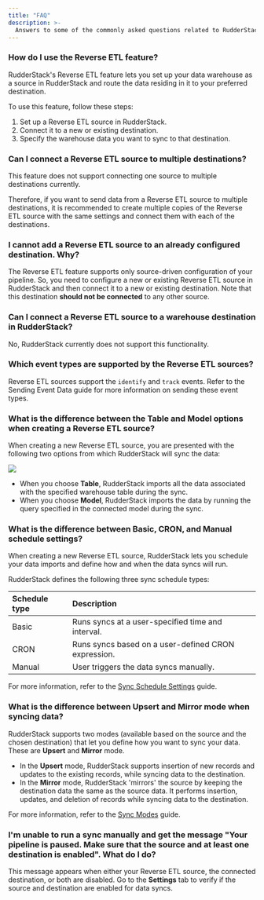 ```yaml
---
title: "FAQ"
description: >-
  Answers to some of the commonly asked questions related to RudderStack's Reverse ETL feature.
---
```


### How do I use the Reverse ETL feature?

RudderStack's Reverse ETL feature lets you set up your data warehouse as a source in RudderStack and route the data residing in it to your preferred destination.

To use this feature, follow these steps:

1. Set up a Reverse ETL source in RudderStack.
2. Connect it to a new or existing destination.
3. Specify the warehouse data you want to sync to that destination.

### Can I connect a Reverse ETL source to multiple destinations?

This feature does not support connecting one source to multiple destinations currently.

Therefore, if you want to send data from a Reverse ETL source to multiple destinations, it is recommended to create multiple copies of the Reverse ETL source with the same settings and connect them with each of the destinations.

### I cannot add a Reverse ETL source to an already configured destination. Why?

The Reverse ETL feature supports only source-driven configuration of your pipeline. So, you need to configure a new or existing Reverse ETL source in RudderStack and then connect it to a new or existing destination. Note that this destination **should not be connected** to any other source.

### Can I connect a Reverse ETL source to a warehouse destination in RudderStack?

No, RudderStack currently does not support this functionality.

### Which event types are supported by the Reverse ETL sources?

Reverse ETL sources support the `identify` and `track` events. Refer to the <Link to="/sources/reverse-etl/features/visual-data-mapper/">Sending Event Data</Link> guide for more information on sending these event types.

### What is the difference between the Table and Model options when creating a Reverse ETL source?

When creating a new Reverse ETL source, you are presented with the following two options from which RudderStack will sync the data:

<img src="../../assets/warehouse-actions-sources/table-model-options.png" />

- When you choose **Table**, RudderStack imports all the data associated with the specified warehouse table during the sync.
- When you choose **Model**, RudderStack imports the data by running the query specified in the connected model during the sync.

### What is the difference between Basic, CRON, and Manual schedule settings?

When creating a new Reverse ETL source, RudderStack lets you schedule your data imports and define how and when the data syncs will run.

RudderStack defines the following three sync schedule types:

| Schedule type | Description |
| :--------------| :------------|
| Basic | Runs syncs at a user-specified time and interval. | 
| CRON | Runs syncs based on a user-defined CRON expression. |
| Manual | User triggers the data syncs manually. |

<div class="infoBlock">

For more information, refer to the <a href="https://www.rudderstack.com/docs/sources/reverse-etl/common-settings/sync-schedule-settings/" target="_blank">Sync Schedule Settings</a> guide.
</div>

### What is the difference between Upsert and Mirror mode when syncing data?

RudderStack supports two modes (available based on the source and the chosen destination) that let you define how you want to sync your data. These are **Upsert** and **Mirror** mode.

- In the **Upsert** mode, RudderStack supports insertion of new records and updates to the existing records, while syncing data to the destination.
- In the **Mirror** mode, RudderStack 'mirrors' the source by keeping the destination data the same as the source data. It performs insertion, updates, and deletion of records while syncing data to the destination.

<div class="infoBlock">

For more information, refer to the <a href="https://www.rudderstack.com/docs/sources/reverse-etl/common-settings/sync-modes/" target="_blank">Sync Modes</a> guide.
</div>

### I'm unable to run a sync manually and get the message "Your pipeline is paused. Make sure that the source and at least one destination is enabled". What do I do?

This message appears when either your Reverse ETL source, the connected destination, or both are disabled. Go to the **Settings** tab to verify if the source and destination are enabled for data syncs.